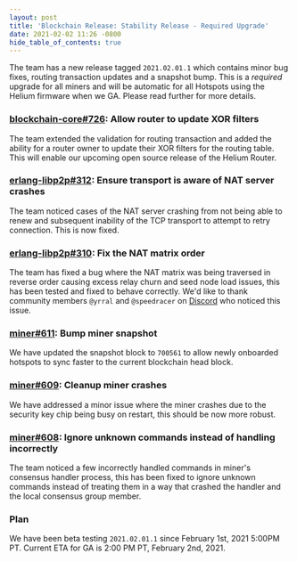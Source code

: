 ```yaml
---
layout: post
title: 'Blockchain Release: Stability Release - Required Upgrade'
date: 2021-02-02 11:26 -0800
hide_table_of_contents: true
---
```


The team has a new release tagged `2021.02.01.1` which contains minor bug fixes, routing transaction
updates and a snapshot bump. This is a _required_ upgrade for all miners and will be automatic for
all Hotspots using the Helium firmware when we GA. Please read further for more details.

<!--truncate-->

### [blockchain-core#726](https://github.com/helium/blockchain-core/pull/726): Allow router to update XOR filters

The team extended the validation for routing transaction and added the ability for a router owner to
update their XOR filters for the routing table. This will enable our upcoming open source release of
the Helium Router.

### [erlang-libp2p#312](https://github.com/helium/erlang-libp2p/pull/312): Ensure transport is aware of NAT server crashes

The team noticed cases of the NAT server crashing from not being able to renew and subsequent
inability of the TCP transport to attempt to retry connection. This is now fixed.

### [erlang-libp2p#310](https://github.com/helium/erlang-libp2p/pull/310): Fix the NAT matrix order

The team has fixed a bug where the NAT matrix was being traversed in reverse order causing excess
relay churn and seed node load issues, this has been tested and fixed to behave correctly. We'd like
to thank community members `@yrral` and `@speedracer` on [Discord](https://discord.gg/helium) who
noticed this issue.

### [miner#611](https://github.com/helium/miner/pull/611): Bump miner snapshot

We have updated the snapshot block to `700561` to allow newly onboarded hotspots to sync faster to
the current blockchain head block.

### [miner#609](https://github.com/helium/miner/pull/609): Cleanup miner crashes

We have addressed a minor issue where the miner crashes due to the security key chip being busy on
restart, this should be now more robust.

### [miner#608](https://github.com/helium/miner/pull/608): Ignore unknown commands instead of handling incorrectly

The team noticed a few incorrectly handled commands in miner's consensus handler process, this has
been fixed to ignore unknown commands instead of treating them in a way that crashed the handler and
the local consensus group member.

### Plan

We have been beta testing `2021.02.01.1` since February 1st, 2021 5:00PM PT. Current ETA for GA is
2:00 PM PT, February 2nd, 2021.
